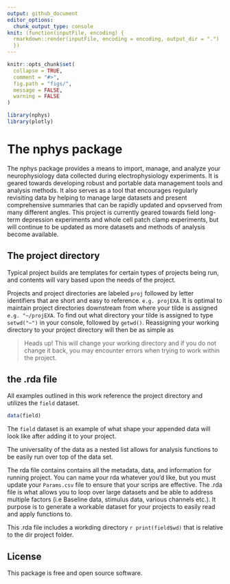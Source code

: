 ```yaml
---
output: github_document
editor_options: 
  chunk_output_type: console
knit: (function(inputFile, encoding) {
  rmarkdown::render(inputFile, encoding = encoding, output_dir = ".")
  })
---
```


<!-- README.md is generated from README.Rmd. Please edit that file -->

```r
knitr::opts_chunk$set(
  collapse = TRUE,
  comment = "#>",
  fig.path = "figs/",
  message = FALSE,
  warning = FALSE
)

library(nphys)
library(plotly)

```

# The nphys package 

The nphys package provides a means to import, manage, and analyze your neurophysiology data collected during electrophysiology experiments. It is geared towards developing robust and portable data management tools and analysis methods. It also serves as a tool that encourages regularly revisiting data by helping to manage large datasets and present comprehensive summaries that can be rapidly updated and opvserved from many different angles. This project is currently geared towards field long-term depression experiments and whole cell patch clamp experiments, but will continue to be updated as more datasets and methods of analysis become available. 


## The project directory

Typical project builds are templates for certain types of projects being run, and contents will vary based upon the needs of the project. 

Projects and project directories are labeled `proj` followed by letter identifiers that are short and easy to reference. `e.g. projEXA`. It is optimal to maintain project directories downstream from where your tilde is assigned `e.g. "~/projEXA`. To find out what directory your tilde is assigned to type `setwd("~")` in your console, followed by `getwd()`. Reassigning your working directory to your project directory will then be as simple as

> Heads up! This will change your working directory and if you do not change it back, you may encounter errors when trying to work within the project. 


## the .rda file

All examples outlined in this work reference the project directory and utilizes the `field` dataset.

```r
data(field)
```

The `field` dataset is an example of what shape your appended data will look like after adding it to your project.

The universality of the data as a nested list allows for analysis functions to be easily run over top of the data set.   

The rda file contains contains all the metadata, data, and information for running  project. You can name your rda whatever you'd like, but you must update your `Params.csv` file to ensure that your scrips are effective. The .rda file is what allows you to loop over large datasets and be able to address multiple factors (i.e Baseline data, stimulus data, various channels etc.). It purpose is to generate a workable dataset for your projects to easily read and apply functions to. 


This .rda file includes a workding directory `r print(field$wd)` that is relative to the dir project folder. 

<!---
# The experiments

Tools and features of the nphys package rely on user input to optimize the value of the package, and optimize data analysis methods. 


## Importing data


Import functions focus on building a single .rda file for each piece of data added to the project. You can name that rda file whatever you like. I generally save the slice or patch code (`r print(field$md$Slice)`)  


his project folder can be the source of your raw data that are often made up of large files that are incompatible with git, making your .gitignore only need to ignore the dir folder. 

> currently supports abf file format import that depends on the readABF package and .dat files that are exported as .mat format from patchmaster.  
>The dir folder is a symlink crafted to your project directory that points to the source of your raw data files. This can be a local drive or a server. I find this useful because I find it easiest to build the package around the data source, therefore wherever you clone your repo, all scripts or loops can source "~/proj/dir" as long as you keep your project directory in your home folder (generally UNIX: /usr/<username>/home == "~" or Win: C:/Users/<username>/Doccuments == "~")  or simply "dir" when working in your project directory. 

> Patterns allow for pathways for analysis to develop. 
## Long-term depression

Field recordings at the medial perforant path in the DG.

```r

#field$LTD <- nphys::field_LTD(field)




```
--->

## License

This package is free and open source software.
